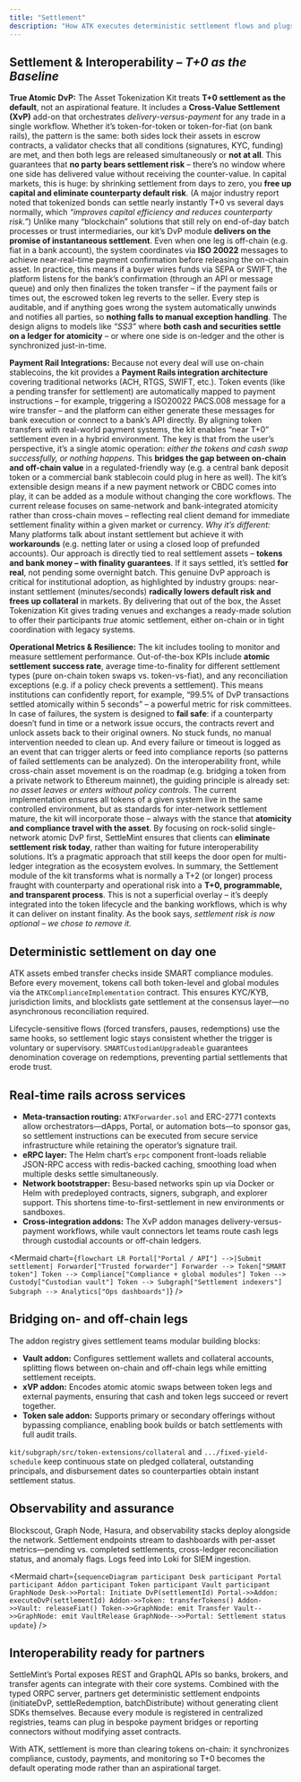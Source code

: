 ```yaml
---
title: "Settlement"
description: "How ATK executes deterministic settlement flows and plugs into external rails without bespoke glue."
---
```


## Settlement & Interoperability – _T+0 as the Baseline_

**True Atomic DvP:** The Asset Tokenization Kit treats **T+0 settlement as the default**, not an aspirational feature. It includes a **Cross-Value Settlement (XvP)** add-on that orchestrates _delivery-versus-payment_ for any trade in a single workflow. Whether it’s token-for-token or token-for-fiat (on bank rails), the pattern is the same: both sides lock their assets in escrow contracts, a validator checks that all conditions (signatures, KYC, funding) are met, and then both legs are released simultaneously or **not at all**. This guarantees that **no party bears settlement risk** – there’s no window where one side has delivered value without receiving the counter-value. In capital markets, this is huge: by shrinking settlement from days to zero, you **free up capital and eliminate counterparty default risk**. (A major industry report noted that tokenized bonds can settle nearly instantly T+0 vs several days normally, which _“improves capital efficiency and reduces counterparty risk.”_) Unlike many “blockchain” solutions that still rely on end-of-day batch processes or trust intermediaries, our kit’s DvP module **delivers on the promise of instantaneous settlement**. Even when one leg is off-chain (e.g. fiat in a bank account), the system coordinates via **ISO 20022** messages to achieve near-real-time payment confirmation before releasing the on-chain asset. In practice, this means if a buyer wires funds via SEPA or SWIFT, the platform listens for the bank’s confirmation (through an API or message queue) and only then finalizes the token transfer – if the payment fails or times out, the escrowed token leg reverts to the seller. Every step is auditable, and if anything goes wrong the system automatically unwinds and notifies all parties, so **nothing falls to manual exception handling**. The design aligns to models like _“SS3”_ where **both cash and securities settle on a ledger for atomicity** – or where one side is on-ledger and the other is synchronized just-in-time.

**Payment Rail Integrations:** Because not every deal will use on-chain stablecoins, the kit provides a **Payment Rails integration architecture** covering traditional networks (ACH, RTGS, SWIFT, etc.). Token events (like a pending transfer for settlement) are automatically mapped to payment instructions – for example, triggering a ISO20022 PACS.008 message for a wire transfer – and the platform can either generate these messages for bank execution or connect to a bank’s API directly. By aligning token transfers with real-world payment systems, the kit enables “near T+0” settlement even in a hybrid environment. The key is that from the user’s perspective, it’s a single atomic operation: _either the tokens and cash swap successfully, or nothing happens_. This **bridges the gap between on-chain and off-chain value** in a regulated-friendly way (e.g. a central bank deposit token or a commercial bank stablecoin could plug in here as well). The kit’s extensible design means if a new payment network or CBDC comes into play, it can be added as a module without changing the core workflows. The current release focuses on same-network and bank-integrated atomicity rather than cross-chain moves – reflecting real client demand for immediate settlement finality within a given market or currency. _Why it’s different:_ Many platforms talk about instant settlement but achieve it with **workarounds** (e.g. netting later or using a closed loop of prefunded accounts). Our approach is directly tied to real settlement assets – **tokens and bank money – with finality guarantees**. If it says settled, it’s settled **for real**, not pending some overnight batch. This genuine DvP approach is critical for institutional adoption, as highlighted by industry groups: near-instant settlement (minutes/seconds) **radically lowers default risk and frees up collateral** in markets. By delivering that out of the box, the Asset Tokenization Kit gives trading venues and exchanges a ready-made solution to offer their participants _true_ atomic settlement, either on-chain or in tight coordination with legacy systems.

**Operational Metrics & Resilience:** The kit includes tooling to monitor and measure settlement performance. Out-of-the-box KPIs include **atomic settlement success rate**, average time-to-finality for different settlement types (pure on-chain token swaps vs. token-vs-fiat), and any reconciliation exceptions (e.g. if a policy check prevents a settlement). This means institutions can confidently report, for example, “99.5% of DvP transactions settled atomically within 5 seconds” – a powerful metric for risk committees. In case of failures, the system is designed to **fail safe**: if a counterparty doesn’t fund in time or a network issue occurs, the contracts revert and unlock assets back to their original owners. No stuck funds, no manual intervention needed to clean up. And every failure or timeout is logged as an event that can trigger alerts or feed into compliance reports (so patterns of failed settlements can be analyzed). On the interoperability front, while cross-chain asset movement is on the roadmap (e.g. bridging a token from a private network to Ethereum mainnet), the guiding principle is already set: _no asset leaves or enters without policy controls_. The current implementation ensures all tokens of a given system live in the same controlled environment, but as standards for inter-network settlement mature, the kit will incorporate those – always with the stance that **atomicity and compliance travel with the asset**. By focusing on rock-solid single-network atomic DvP first, SettleMint ensures that clients can **eliminate settlement risk today**, rather than waiting for future interoperability solutions. It’s a pragmatic approach that still keeps the door open for multi-ledger integration as the ecosystem evolves. In summary, the Settlement module of the kit transforms what is normally a T+2 (or longer) process fraught with counterparty and operational risk into a **T+0, programmable, and transparent process**. This is not a superficial overlay – it’s deeply integrated into the token lifecycle and the banking workflows, which is why it can deliver on instant finality. As the book says, _settlement risk is now optional – we chose to remove it._

## Deterministic settlement on day one

ATK assets embed transfer checks inside SMART compliance modules. Before every movement, tokens call both token-level and global modules via the `ATKComplianceImplementation` contract. This ensures KYC/KYB, jurisdiction limits, and blocklists gate settlement at the consensus layer—no asynchronous reconciliation required.

Lifecycle-sensitive flows (forced transfers, pauses, redemptions) use the same hooks, so settlement logic stays consistent whether the trigger is voluntary or supervisory. `SMARTCustodianUpgradeable` guarantees denomination coverage on redemptions, preventing partial settlements that erode trust.

## Real-time rails across services

- **Meta-transaction routing:** `ATKForwarder.sol` and ERC-2771 contexts allow orchestrators—dApps, Portal, or automation bots—to sponsor gas, so settlement instructions can be executed from secure service infrastructure while retaining the operator’s signature trail.
- **eRPC layer:** The Helm chart’s `erpc` component front-loads reliable JSON-RPC access with redis-backed caching, smoothing load when multiple desks settle simultaneously.
- **Network bootstrapper:** Besu-based networks spin up via Docker or Helm with predeployed contracts, signers, subgraph, and explorer support. This shortens time-to-first-settlement in new environments or sandboxes.
- **Cross-integration addons:** The XvP addon manages delivery-versus-payment workflows, while vault connectors let teams route cash legs through custodial accounts or off-chain ledgers.

<Mermaid
  chart={`
flowchart LR
  Portal["Portal / API"] -->|Submit settlement| Forwarder["Trusted forwarder"]
  Forwarder --> Token["SMART token"]
  Token --> Compliance["Compliance + global modules"]
  Token --> Custody["Custodian vault"]
  Token --> Subgraph["Settlement indexers"]
  Subgraph --> Analytics["Ops dashboards"]
`}
/>

## Bridging on- and off-chain legs

The addon registry gives settlement teams modular building blocks:

- **Vault addon:** Configures settlement wallets and collateral accounts, splitting flows between on-chain and off-chain legs while emitting settlement receipts.
- **xVP addon:** Encodes atomic atomic swaps between token legs and external payments, ensuring that cash and token legs succeed or revert together.
- **Token sale addon:** Supports primary or secondary offerings without bypassing compliance, enabling book builds or batch settlements with full audit trails.

`kit/subgraph/src/token-extensions/collateral` and `.../fixed-yield-schedule` keep continuous state on pledged collateral, outstanding principals, and disbursement dates so counterparties obtain instant settlement status.

## Observability and assurance

Blockscout, Graph Node, Hasura, and observability stacks deploy alongside the network. Settlement endpoints stream to dashboards with per-asset metrics—pending vs. completed settlements, cross-ledger reconciliation status, and anomaly flags. Logs feed into Loki for SIEM ingestion.

<Mermaid
  chart={`
sequenceDiagram
  participant Desk
  participant Portal
  participant Addon
  participant Token
  participant Vault
  participant GraphNode
  Desk->>Portal: Initiate DvP(settlementId)
  Portal->>Addon: executeDvP(settlementId)
  Addon->>Token: transferTokens()
  Addon->>Vault: releaseFiat()
  Token->>GraphNode: emit Transfer
  Vault-->>GraphNode: emit VaultRelease
  GraphNode-->>Portal: Settlement status update
`}
/>

## Interoperability ready for partners

SettleMint’s Portal exposes REST and GraphQL APIs so banks, brokers, and transfer agents can integrate with their core systems. Combined with the typed ORPC server, partners get deterministic settlement endpoints (initiateDvP, settleRedemption, batchDistribute) without generating client SDKs themselves. Because every module is registered in centralized registries, teams can plug in bespoke payment bridges or reporting connectors without modifying asset contracts.

With ATK, settlement is more than clearing tokens on-chain: it synchronizes compliance, custody, payments, and monitoring so T+0 becomes the default operating mode rather than an aspirational target.
